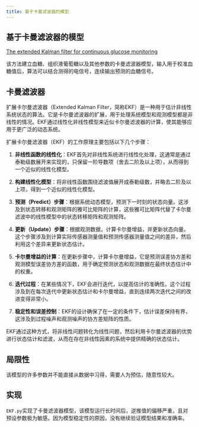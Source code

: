 ```yaml
---
title: 基于卡曼滤波器的模型
---
```


## 基于卡曼滤波器的模型

[The extended Kalman filter for continuous glucose monitoring](https://doi.org/10.1089/dia.2005.7.15)

该方法建立血糖、组织液葡萄糖以及其他参数的卡曼滤波器模型，输入用于校准血糖值后，算法可以结合测得的电信号，连续输出预测的血糖信号。

## 卡曼滤波器

扩展卡尔曼滤波器（Extended Kalman Filter，简称EKF）是一种用于估计非线性系统状态的算法。它是卡尔曼滤波器的扩展，用于处理系统模型和观测模型都是非线性的情况。EKF通过线性化非线性模型来近似卡尔曼滤波器的计算，使其能够应用于更广泛的动态系统。

扩展卡尔曼滤波器（EKF）的工作原理主要包括以下几个步骤：

1. **非线性函数的线性化**：EKF首先对非线性系统进行线性化处理，这通常是通过泰勒级数展开来实现的，只保留一阶导数项（舍去二阶及以上项），从而得到一个近似的线性化模型。

2. **构建线性化模型**：将非线性函数围绕滤波值展开成泰勒级数，并略去二阶及以上项，得到一个近似的线性化模型。

3. **预测（Predict）步骤**：根据系统动态模型，预测下一时刻的状态向量。这涉及到状态转移和观测矩阵的雅可比矩阵的计算，这些雅可比矩阵代替了卡尔曼滤波中的线性模型中的状态转移矩阵和观测矩阵。

4. **更新（Update）步骤**：根据观测数据，计算卡尔曼增益，并更新状态向量。这个步骤涉及到计算实际传感器测量值和预测传感器测量值之间的差异，然后利用这个差异来更新状态估计。

5. **卡尔曼增益的计算**：在更新步骤中，计算卡尔曼增益，它是预测误差协方差和观测模型误差协方差的函数，用于确定预测状态和观测数据在最终状态估计中的权重。

6. **迭代过程**：在某些情况下，EKF会进行迭代，以提高估计的准确性。这个过程涉及到在每次迭代中更新状态估计和卡尔曼增益，直到连续两次迭代之间的改进变得非常小。

7. **稳定性和误差控制**：EKF的设计确保了在一定的条件下，估计误差保持有界，这涉及到过程噪声和观测噪声的协方差矩阵的性质。

EKF通过这种方式，将非线性问题转化为线性问题，然后利用卡尔曼滤波器的优势进行状态估计和滤波，从而在存在非线性因素的系统中提供精确的状态估计。

## 局限性

该模型的许多参数并不能直接从数据中习得，需要人为预估，随意性较大。

## 实现

`EKF.py`实现了卡曼滤波器模型，该模型运行长时间后，逆推值的偏移严重，且对预设参数极为敏感。因为模型稳定性的原因，没有继续验证模型结果和准确率。